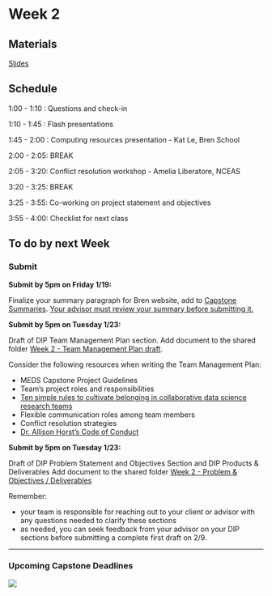 # Week 2

## Materials

[Slides](https://docs.google.com/presentation/d/1RtUrvuHiWcNBjWLnOirpr8nUC3MADrarUUeCkt-W4_8/edit?usp=sharing)

## Schedule

1:00 - 1:10 : Questions and check-in

1:10 - 1:45 : Flash presentations

1:45 - 2:00 : Computing resources presentation - Kat Le, Bren School

2:00 - 2:05: BREAK

2:05 - 3:20: Conflict resolution workshop - Amelia Liberatore, NCEAS

3:20 - 3:25: BREAK

3:25 - 3:55: Co-working on project statement and objectives

3:55 - 4:00: Checklist for next class


## To do by next Week


### Submit

**Submit by 5pm on Friday 1/19:**

Finalize your summary paragraph for Bren website, add to [Capstone Summaries](https://docs.google.com/document/d/1uLHkWuBDOPWqokY6a-W5Qe3CSx40QoM0YJLQiwI2KPU/edit?usp=sharing). <u> Your advisor must review your summary before submitting it. </u>

**Submit by 5pm on Tuesday 1/23:**

Draft of DIP Team Management Plan section. Add document to the shared folder [Week 2 - Team Management Plan draft](https://drive.google.com/drive/folders/1sm8FMgOZv9Yo7Sb71xBmdHJn0KBG87i5?usp=share_link).

Consider the following resources when writing the Team Management Plan:

- MEDS Capstone Project Guidelines
- Team’s project roles and responsibilities
- [Ten simple rules to cultivate belonging in collaborative data science research teams](https://journals.plos.org/ploscompbiol/article?id=10.1371/journal.pcbi.1010567)
- Flexible communication roles among team members
- Conflict resolution strategies
- [Dr. Allison Horst’s Code of Conduct](https://allisonhorst.github.io/EDS_212_essential-math/code_of_conduct.html)


**Submit by 5pm on Tuesday 1/23:**

Draft of DIP Problem Statement and Objectives Section and DIP Products & Deliverables
Add document to the shared folder [Week 2 - Problem & Objectives / Deliverables](https://drive.google.com/drive/folders/1F7tBaxYyg4BI2r_uTZR6gt7lxxsLQz58?usp=share_link)

Remember: 

- your team is responsible for reaching out to your client or advisor with any questions needed to clarify these sections
- as needed, you can seek feedback from your advisor on your DIP sections before submitting a complete first draft on 2/9.

***

### Upcoming Capstone Deadlines

![](images/winter_deadlines_2.png)